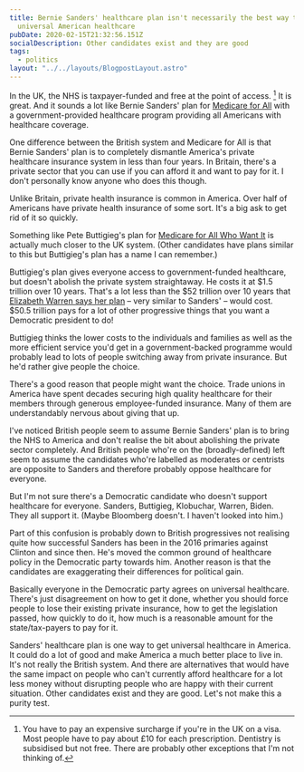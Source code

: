 ```yaml
---
title: Bernie Sanders' healthcare plan isn't necessarily the best way to
  universal American healthcare
pubDate: 2020-02-15T21:32:56.151Z
socialDescription: Other candidates exist and they are good
tags:
  - politics
layout: "../../layouts/BlogpostLayout.astro"
---
```


In the UK, the NHS is taxpayer-funded and free at the point of access. [^1] It is great. And it sounds a lot like Bernie Sanders' plan for [Medicare for All](https://berniesanders.com/issues/medicare-for-all) with a government-provided healthcare program providing all Americans with healthcare coverage.

One difference between the British system and Medicare for All is that Bernie Sanders' plan is to completely dismantle America's private healthcare insurance system in less than four years. In Britain, there's a private sector that you can use if you can afford it and want to pay for it. I don't personally know anyone who does this though.

Unlike Britain, private health insurance is common in America. Over half of Americans have private health insurance of some sort. It's a big ask to get rid of it so quickly.

Something like Pete Buttigieg's plan for [Medicare for All Who Want It](https://peteforamerica.com/policies/health-care) is actually much closer to the UK system. (Other candidates have plans similar to this but Buttigieg's plan has a name I can remember.)

Buttigieg's plan gives everyone access to government-funded healthcare, but doesn't abolish the private system straightaway. He costs it at $1.5 trillion over 10 years. That's a lot less than the $52 trillion over 10 years that [Elizabeth Warren says her plan](https://elizabethwarren.com/plans/paying-for-m4a) – very similar to Sanders' – would cost. $50.5 trillion pays for a lot of other progressive things that you want a Democratic president to do!

Buttigieg thinks the lower costs to the individuals and families as well as the more efficient service you'd get in a government-backed programme would probably lead to lots of people switching away from private insurance. But he'd rather give people the choice.

There's a good reason that people might want the choice. Trade unions in America have spent decades securing high quality healthcare for their members through generous employee-funded insurance. Many of them are understandably nervous about giving that up.

I've noticed British people seem to assume Bernie Sanders' plan is to bring the NHS to America and don't realise the bit about abolishing the private sector completely. And British people who're on the (broadly-defined) left seem to assume the candidates who're labelled as moderates or centrists are opposite to Sanders and therefore probably oppose healthcare for everyone.

But I'm not sure there's a Democratic candidate who doesn't support healthcare for everyone. Sanders, Buttigieg, Klobuchar, Warren, Biden. They all support it. (Maybe Bloomberg doesn't. I haven't looked into him.)

Part of this confusion is probably down to British progressives not realising quite how successful Sanders has been in the 2016 primaries against Clinton and since then. He's moved the common ground of healthcare policy in the Democratic party towards him. Another reason is that the candidates are exaggerating their differences for political gain.

Basically everyone in the Democratic party agrees on universal healthcare. There's just disagreement on how to get it done, whether you should force people to lose their existing private insurance, how to get the legislation passed, how quickly to do it, how much is a reasonable amount for the state/tax-payers to pay for it.

Sanders' healthcare plan is one way to get universal healthcare in America. It could do a lot of good and make America a much better place to live in. It's not really the British system. And there are alternatives that would have the same impact on people who can't currently afford healthcare for a lot less money without disrupting people who are happy with their current situation. Other candidates exist and they are good. Let's not make this a purity test.

[^1]: You have to pay an expensive surcharge if you're in the UK on a visa. Most people have to pay about £10 for each prescription. Dentistry is subsidised but not free. There are probably other exceptions that I'm not thinking of.
